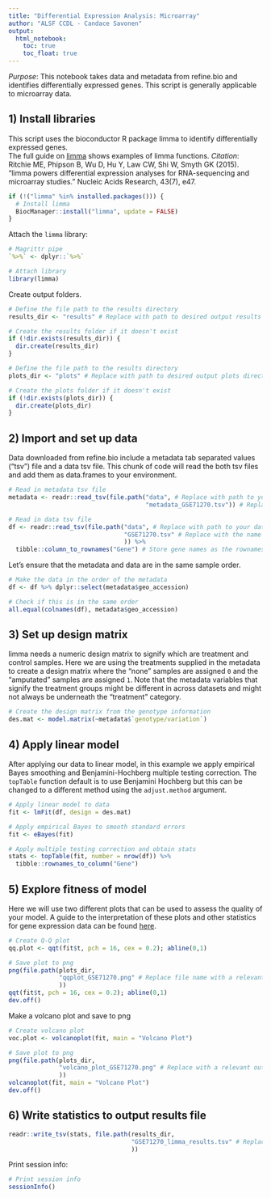 ```yaml
---
title: "Differential Expression Analysis: Microarray"
author: "ALSF CCDL - Candace Savonen"
output:   
  html_notebook: 
    toc: true
    toc_float: true
---
```


*Purpose*: This notebook takes data and metadata from refine.bio and identifies 
differentially expressed genes. 
This script is generally applicable to microarray data.

## 1) Install libraries
This script uses the bioconductor R package limma to identify differentially 
expressed genes.  
The full guide on [limma](https://bioconductor.org/packages/release/bioc/vignettes/limma/inst/doc/usersguide.pdf) 
shows examples of limma functions. 
<i>Citation</i>: Ritchie ME, Phipson B, Wu D, Hu Y, Law CW, Shi W, Smyth GK (2015). 
“limma powers differential expression analyses for RNA-sequencing and microarray
studies.” Nucleic Acids Research, 43(7), e47. 

```r
if (!("limma" %in% installed.packages())) {
  # Install limma
  BiocManager::install("limma", update = FALSE)
}
```

Attach the `limma` library:

```r
# Magrittr pipe
`%>%` <- dplyr::`%>%`

# Attach library
library(limma)
```

Create output folders.

```r
# Define the file path to the results directory
results_dir <- "results" # Replace with path to desired output results directory

# Create the results folder if it doesn't exist
if (!dir.exists(results_dir)) {
  dir.create(results_dir)
}

# Define the file path to the results directory
plots_dir <- "plots" # Replace with path to desired output plots directory

# Create the plots folder if it doesn't exist
if (!dir.exists(plots_dir)) {
  dir.create(plots_dir)
}
```

## 2) Import and set up data
Data downloaded from refine.bio include a metadata tab separated values ("tsv")
file and a data tsv file. This chunk of code will read the both tsv files and 
add them as data.frames to your environment. 

```r
# Read in metadata tsv file
metadata <- readr::read_tsv(file.path("data", # Replace with path to your metadata file
                                      "metadata_GSE71270.tsv")) # Replace with the name of your metadata file

# Read in data tsv file
df <- readr::read_tsv(file.path("data", # Replace with path to your data file
                                "GSE71270.tsv" # Replace with the name of your data file
                                )) %>% 
  tibble::column_to_rownames("Gene") # Store gene names as the rownames for now
```

Let's ensure that the metadata and data are in the same sample order. 

```r
# Make the data in the order of the metadata
df <- df %>% dplyr::select(metadata$geo_accession)

# Check if this is in the same order
all.equal(colnames(df), metadata$geo_accession)
```

## 3) Set up design matrix
limma needs a numeric design matrix to signify which are treatment and control
samples. 
Here we are using the treatments supplied in the metadata to create
a design matrix where the "none" samples are assigned `0` and the "amputated"
samples are assigned `1`.
Note that the metadata variables that signify the treatment groups might be
different in across datasets and might not always be underneath the "treatment"
category.

```r
# Create the design matrix from the genotype information
des.mat <- model.matrix(~metadata$`genotype/variation`)
```

## 4) Apply linear model
After applying our data to linear model, in this example we apply empirical Bayes
smoothing and Benjamini-Hochberg multiple testing correction. 
The `topTable` function default is to use Benjamini Hochberg but this can be
changed to a different method using the `adjust.method` argument.

```r
# Apply linear model to data
fit <- lmFit(df, design = des.mat)

# Apply empirical Bayes to smooth standard errors
fit <- eBayes(fit)

# Apply multiple testing correction and obtain stats
stats <- topTable(fit, number = nrow(df)) %>% 
  tibble::rownames_to_column("Gene")
```

## 5) Explore fitness of model
Here we will use two different plots that can be used to assess the quality of
your model. A guide to the interpretation of these plots and other statistics for 
gene expression data can be found [here](http://www.nathalievialaneix.eu/doc/pdf/tutorial-rnaseq.pdf).

```r
# Create Q-Q plot
qq.plot <- qqt(fit$t, pch = 16, cex = 0.2); abline(0,1)

# Save plot to png
png(file.path(plots_dir,
              "qqplot_GSE71270.png" # Replace file name with a relevant output plot name
              ))
qqt(fit$t, pch = 16, cex = 0.2); abline(0,1)
dev.off()
```

Make a volcano plot and save to png

```r
# Create volcano plot 
voc.plot <- volcanoplot(fit, main = "Volcano Plot")

# Save plot to png
png(file.path(plots_dir,
              "volcano_plot_GSE71270.png" # Replace with a relevant output plot name
              ))
volcanoplot(fit, main = "Volcano Plot")
dev.off()
```

## 6) Write statistics to output results file

```r
readr::write_tsv(stats, file.path(results_dir,
                                  "GSE71270_limma_results.tsv" # Replace with a relevant output name
                                  ))
```

Print session info:

```r
# Print session info 
sessionInfo()
```
